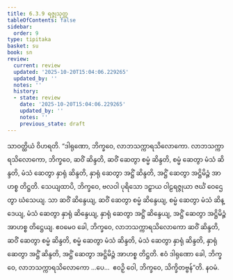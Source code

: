 ```yaml
---
title: 6.3.9 ရဇ္ဇုသုတ္တ
tableOfContents: false
sidebar:
  order: 9
type: tipitaka
basket: su
book: sn
review:
  current: review
  updated: '2025-10-20T15:04:06.229265'
  updated_by: ''
  notes: ''
  history:
  - state: review
    date: '2025-10-20T15:04:06.229265'
    updated_by: ''
    notes: ''
    previous_state: draft
---
```



<DynamicBreadcrumb />


<ReviewStatus review={frontmatter.review} showDetails={true} />

<HypothesisAnnotation frontmatter={frontmatter} />

<Division number="178" book="sn" e="ch" v="18" p="305">

<Paragraph number="1076" book="sn">
သာဝတ္ထိယံ ဝိဟရတိ. “ဒါရုဏော, ဘိက္ခဝေ, လာဘသက္ကာရသိလောကော. လာဘသက္ကာရသိလောကော, ဘိက္ခဝေ, ဆဝိံ ဆိန္ဒတိ, ဆဝိံ ဆေတွာ စမ္မံ ဆိန္ဒတိ, စမ္မံ ဆေတွာ မံသံ ဆိန္ဒတိ, မံသံ ဆေတွာ နှာရုံ ဆိန္ဒတိ, နှာရုံ ဆေတွာ အဋ္ဌိံ ဆိန္ဒတိ, အဋ္ဌိံ ဆေတွာ အဋ္ဌိမိဉ္ဇံ အာဟစ္စ တိဋ္ဌတိ.
</Paragraph>

<Paragraph number="1077" book="sn">
သေယျထာပိ, ဘိက္ခဝေ, ဗလဝါ ပုရိသော ဒဠှာယ ဝါဠရဇ္ဇုယာ ဇင်္ဃံ ဝေဌေတွာ ဃံသေယျ. သာ ဆဝိံ ဆိန္ဒေယျ, ဆဝိံ ဆေတွာ စမ္မံ ဆိန္ဒေယျ, စမ္မံ ဆေတွာ မံသံ ဆိန္ဒေယျ, မံသံ ဆေတွာ နှာရုံ ဆိန္ဒေယျ, နှာရုံ ဆေတွာ အဋ္ဌိံ ဆိန္ဒေယျ, အဋ္ဌိံ ဆေတွာ အဋ္ဌိမိဉ္ဇံ အာဟစ္စ တိဋ္ဌေယျ. ဧဝမေဝ ခေါ, ဘိက္ခဝေ, လာဘသက္ကာရသိလောကော ဆဝိံ ဆိန္ဒတိ, ဆဝိံ ဆေတွာ စမ္မံ ဆိန္ဒတိ, စမ္မံ ဆေတွာ မံသံ ဆိန္ဒတိ, မံသံ ဆေတွာ နှာရုံ ဆိန္ဒတိ, နှာရုံ ဆေတွာ အဋ္ဌိံ ဆိန္ဒတိ, အဋ္ဌိံ ဆေတွာ အဋ္ဌိမိဉ္ဇံ အာဟစ္စ တိဋ္ဌတိ. ဧဝံ ဒါရုဏော ခေါ, ဘိက္ခဝေ, လာဘသက္ကာရသိလောကော …ပေ…  ဧဝဉှိ ဝေါ, ဘိက္ခဝေ, သိက္ခိတဗ္ဗန်”တိ.

</Paragraph>
</Division>

<Paragraph number="1078" type="center" book="sn">
နဝမံ.
</Paragraph>